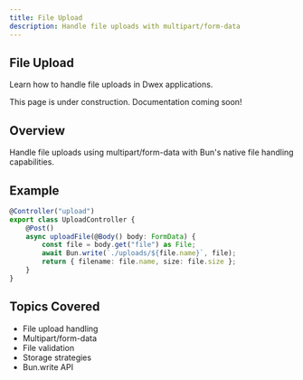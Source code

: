 ```yaml
---
title: File Upload
description: Handle file uploads with multipart/form-data
---
```


## File Upload

Learn how to handle file uploads in Dwex applications.

<Callout type="info">
This page is under construction. Documentation coming soon!
</Callout>

## Overview

Handle file uploads using multipart/form-data with Bun's native file handling capabilities.

## Example

```typescript
@Controller("upload")
export class UploadController {
	@Post()
	async uploadFile(@Body() body: FormData) {
		const file = body.get("file") as File;
		await Bun.write(`./uploads/${file.name}`, file);
		return { filename: file.name, size: file.size };
	}
}
```

## Topics Covered

- File upload handling
- Multipart/form-data
- File validation
- Storage strategies
- Bun.write API
